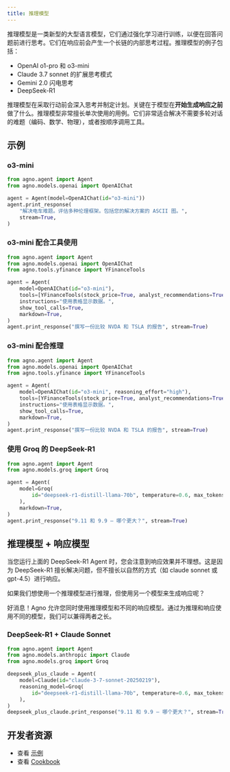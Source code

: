 ```yaml
---
title: 推理模型
---
```


推理模型是一类新型的大型语言模型，它们通过强化学习进行训练，以便在回答问题前进行思考。它们在响应前会产生一个长链的内部思考过程。推理模型的例子包括：
- OpenAI o1-pro 和 o3-mini
- Claude 3.7 sonnet 的扩展思考模式
- Gemini 2.0 闪电思考
- DeepSeek-R1

推理模型在采取行动前会深入思考并制定计划。关键在于模型在**开始生成响应之前**做了什么。推理模型非常擅长单次使用的用例。它们非常适合解决不需要多轮对话的难题（编码、数学、物理），或者按顺序调用工具。

## 示例

### o3-mini

```python o3_mini.py
from agno.agent import Agent
from agno.models.openai import OpenAIChat

agent = Agent(model=OpenAIChat(id="o3-mini"))
agent.print_response(
    "解决电车难题。评估多种伦理框架。包括您的解决方案的 ASCII 图。",
    stream=True,
)
```

### o3-mini 配合工具使用

```python o3_mini_with_tools.py
from agno.agent import Agent
from agno.models.openai import OpenAIChat
from agno.tools.yfinance import YFinanceTools

agent = Agent(
    model=OpenAIChat(id="o3-mini"),
    tools=[YFinanceTools(stock_price=True, analyst_recommendations=True, company_info=True, company_news=True)],
    instructions="使用表格显示数据。",
    show_tool_calls=True,
    markdown=True,
)
agent.print_response("撰写一份比较 NVDA 和 TSLA 的报告", stream=True)
```

### o3-mini 配合推理

```python o3_mini_with_reasoning_effort.py
from agno.agent import Agent
from agno.models.openai import OpenAIChat
from agno.tools.yfinance import YFinanceTools

agent = Agent(
    model=OpenAIChat(id="o3-mini", reasoning_effort="high"),
    tools=[YFinanceTools(stock_price=True, analyst_recommendations=True, company_info=True, company_news=True)],
    instructions="使用表格显示数据。",
    show_tool_calls=True,
    markdown=True,
)
agent.print_response("撰写一份比较 NVDA 和 TSLA 的报告", stream=True)
```

### 使用 Groq 的 DeepSeek-R1

```python deepseek_r1_using_groq.py
from agno.agent import Agent
from agno.models.groq import Groq

agent = Agent(
    model=Groq(
        id="deepseek-r1-distill-llama-70b", temperature=0.6, max_tokens=1024, top_p=0.95
    ),
    markdown=True,
)
agent.print_response("9.11 和 9.9 — 哪个更大？", stream=True)
```

## 推理模型 + 响应模型

当您运行上面的 DeepSeek-R1 Agent 时，您会注意到响应效果并不理想。这是因为 DeepSeek-R1 擅长解决问题，但不擅长以自然的方式（如 claude sonnet 或 gpt-4.5）进行响应。

如果我们想使用一个推理模型进行推理，但使用另一个模型来生成响应呢？

好消息！Agno 允许您同时使用推理模型和不同的响应模型。通过为推理和响应使用不同的模型，我们可以兼得两者之长。

### DeepSeek-R1 + Claude Sonnet

```python deepseek_plus_claude.py
from agno.agent import Agent
from agno.models.anthropic import Claude
from agno.models.groq import Groq

deepseek_plus_claude = Agent(
    model=Claude(id="claude-3-7-sonnet-20250219"),
    reasoning_model=Groq(
        id="deepseek-r1-distill-llama-70b", temperature=0.6, max_tokens=1024, top_p=0.95
    ),
)
deepseek_plus_claude.print_response("9.11 和 9.9 — 哪个更大？", stream=True)
```

## 开发者资源

- 查看 [示例](/examples/concepts/reasoning/models)
- 查看 [Cookbook](https://github.com/agno-agi/agno/tree/main/cookbook/reasoning/models)
